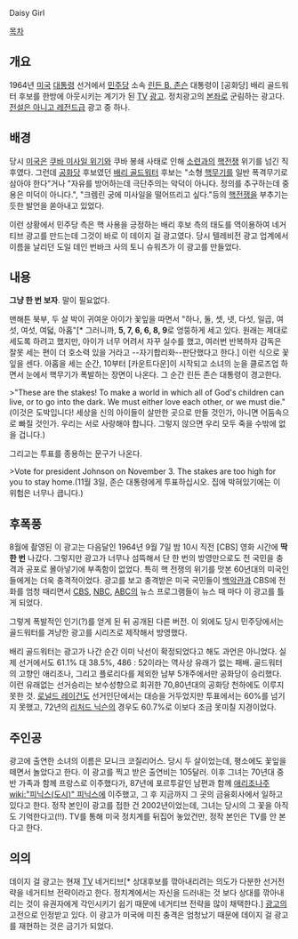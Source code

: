 Daisy Girl

[[목차]]
== 개요 ==
1964년 [[미국]] [[대통령]] 선거에서 [[민주당]] 소속 [[린든 B. 존슨]] 대통령이 [공화당] 배리 골드워터 후보를 한방에 아웃시키는 계기가 된 [[TV]] [[광고]]. 정치광고의 [[본좌]]로 군림하는 광고다. [[전설은 아니고 레전드급]] 광고 중 하나.

== 배경 ==
당시 [[미국]]은 [[쿠바 미사일 위기]]와 쿠바 봉쇄 사태로 인해 [[소련]]과의 [[핵전쟁]] 위기를 넘긴 직후였다. 그런데 [[공화당]] 후보였던 [[배리 골드워터]] 후보는 "소형 [[핵무기]]를 일반 폭격무기로 삼아야 한다"거나 "자유를 방어하는데 극단주의는 악덕이 아니다. 정의를 추구하는데 중용은 미덕이 아니다.", "크렘린 궁에 미사일을 떨어뜨리고 싶다."등의 [[핵전쟁]]을 부추기는 듯한 발언을 쏟아내고 있었다. 

이런 상황에서 민주당 측은 핵 사용을 긍정하는 배리 후보 측의 태도를 역이용하여 네거티브 광고를 만드는데 그것이 바로 이 데이지 걸 광고였다. 당시 텔레비전 광고 업계에서 이름을 날리던 도일 데인 번바크 사의 토니 슈워츠가 이 광고를 만들었다.

== 내용 ==
{{{#!html
<iframe width="600" height="437" src="http://www.youtube.com/embed/63h_v6uf0Ao" frameborder="0" allowfullscreen></iframe>}}}
'''그냥 한 번 보자'''. 말이 필요없다.

맨해튼 북부, 두 살 박이 귀여운 아이가 꽃잎을 따면서 "하나, 둘, 셋, 넷, 다섯, 일곱, 여섯, 여섯, 여덟, 아홉"[* 그러니까, '''5, 7, 6, 6, 8, 9'''로 엉뚱하게 세고 있다. 원래는 제대로 세도록 하려고 했지만, 아이가 너무 어려서 자꾸 실수를 했고, 여러번 반복하자 감독은 잘못 세는 편이 더 호소력 있을 거라고 --자기합리화--판단했다고 한다.] 이런 식으로 꽃잎을 센다. 아홉을 세는 순간, 10부터 [카운트다운]이 시작되고 소녀의 눈을 클로즈업 하면서 눈에서 핵무기가 폭발하는 장면이 나온다. 그 순간 린든 존슨 대통령이 경고한다.  

>"These are the stakes! To make a world in which all of God's children can live, or to go into the dark. We must either love each other, or we must die."(이것은 도박입니다! 세상을 신의 아이들이 살만한 곳으로 만들 것인가, 아니면 어둠속으로 빠질 것인가. 우리는 서로 사랑해야 합니다. 그렇지 않으면 우리 모두 죽을 수밖에 없을 겁니다.)

그리고는 투표를 종용하는 문구가 나온다.

>Vote for president Johnson on November 3. The stakes are too high for you to stay home.(11월 3일, 존슨 대통령에게 투표하십시오. 집에 박혀있기에는 이 위험은 너무나 큽니다.)

== 후폭풍 ==
8월에 촬영된 이 광고는 다음달인 1964년 9월 7일 밤 10시 직전 [CBS] 영화 시간에 '''딱 한 번''' 나갔다. 그렇지만 광고가 너무나 섬뜩해서 단 한 번의 방영만으로도 전 국민을 충격과 공포로 몰아넣기에 부족함이 없었다. 특히 핵 전쟁의 위기를 맛본 60년대의 미국인들에게는 더욱 충격적이었다. 광고를 보고 충격받은 미국 국민들이 [[백악관]]과 CBS에 전화를 엄청 때리면서 [[CBS]], [[NBC]], [[ABC]]의 뉴스 프로그램들이 뉴스 때 마다 이 광고를 틀게 되었다.

{{{#!html
<iframe width="420" height="315" src="http://www.youtube.com/embed/dDTBnsqxZ3k" frameborder="0" allowfullscreen></iframe>
}}}
그렇게 폭발적인 인기(?)를 얻게 된 뒤 공개된 다른 버전. 이 외에도 당시 민주당에서는 골드워터를 겨냥한 광고를 시리즈로 제작해서 방영했다. 

배리 골드워터는 광고가 나간 순간 이미 낙선이 확정되었다고 해도 과언은 아니었다. 실제 선거에서도 61.1% 대 38.5%, 486 : 52이라는 역사상 유래가 없는 패배. 골드워터의 고향인 애리조나, 그리고 플로리다를 제외한 남부 5개주에서만 공화당이 승리했다. 이런 유래없는 선거승리는 보수성향으로 회귀한 70,80년대의 공화당 천하에도 이루지 못한 것. [[로널드 레이건]]도 선거인단에서는 대승을 거두었지만 투표에서는 60%를 넘기지 못했고, 72년의 [[리처드 닉슨]]의 경우도 60.7%로 이보다 조금 못미칠 지경이었다.

== 주인공 ==
광고에 출연한 소녀의 이름은 모니크 코질리어스. 당시 두 살이었는데, 평소에도 꽃잎을 떼면서 놀았다고 한다. 이 광고를 찍고 받은 출연비는 105달러. 이후 그녀는 70년대 중반 가족과 함께 프랑스로 이주했다가, 87년에 포르투갈인 남편과 함께 [[애리조나]]주 [[wiki:"피닉스(도시)" 피닉스]]에 이주했고, 그 후 지금까지 그 곳의 금융회사에서 일하고 있다고 한다. 정작 본인이 광고를 접한 건 2002년이었는데, 그녀는 당시의 그 꽃을 아직도 기억한다고(!!). TV를 통해 미국 정치계를 뒤집어 놓았건만, 정작 본인은 TV를 안 본다고 한다.

== 의의 ==
데이지 걸 광고는 현재 [[TV]] 네거티브[* 상대후보를 깎아내리려는 의도가 다분한 선거전략을 네거티브 전략이라고 한다. 정치계에서는 자신을 드러내는 것 보다 상대를 깎아내리는 것이 유권자에게 각인시키기 쉽기 때문에 네거티브 전략을 많이 채택한다.] [[광고]]의 고전으로 인정받고 있다. 이 광고가 미국에 미친 충격은 엄청났기 때문에 데이지 걸 광고를 재현하는 것은 금기가 되었다.
